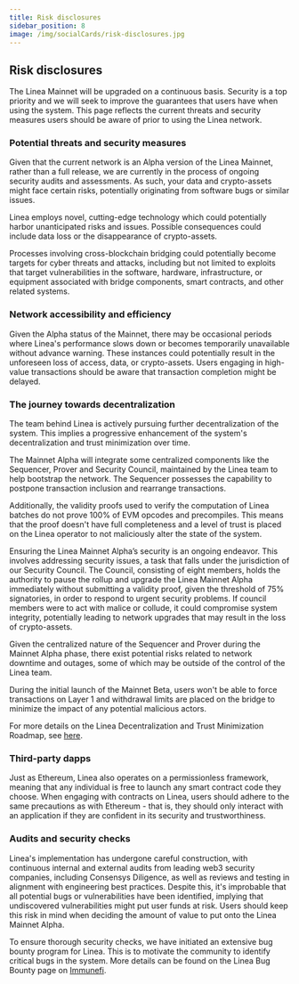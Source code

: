 ```yaml
---
title: Risk disclosures
sidebar_position: 8
image: /img/socialCards/risk-disclosures.jpg
---
```


## Risk disclosures

The Linea Mainnet will be upgraded on a continuous basis. Security is a top priority and we will seek to improve the guarantees that users have when using the system. This page reflects the current threats and security measures users should be aware of prior to using the Linea network.

### Potential threats and security measures

Given that the current network is an Alpha version of the Linea Mainnet, rather than a full release, we are currently in the process of ongoing security audits and assessments. As such, your data and crypto-assets might face certain risks, potentially originating from software bugs or similar issues.

Linea employs novel, cutting-edge technology which could potentially harbor unanticipated risks and issues. Possible consequences could include data loss or the disappearance of crypto-assets.

Processes involving cross-blockchain bridging could potentially become targets for cyber threats and attacks, including but not limited to exploits that target vulnerabilities in the software, hardware, infrastructure, or equipment associated with bridge components, smart contracts, and other related systems.

### Network accessibility and efficiency

Given the Alpha status of the Mainnet, there may be occasional periods where Linea's performance slows down or becomes temporarily unavailable without advance warning. These instances could potentially result in the unforeseen loss of access, data, or crypto-assets. Users engaging in high-value transactions should be aware that transaction completion might be delayed.

### The journey towards decentralization

The team behind Linea is actively pursuing further decentralization of the system. This implies a progressive enhancement of the system's decentralization and trust minimization over time.

The Mainnet Alpha will integrate some centralized components like the Sequencer, Prover and Security Council, maintained by the Linea team to help bootstrap the network. The Sequencer possesses the capability to postpone transaction inclusion and rearrange transactions.

Additionally, the validity proofs used to verify the computation of Linea batches do not prove 100% of EVM opcodes and precompiles. This means that the proof doesn't have full completeness and a level of trust is placed on the Linea operator to not maliciously alter the state of the system.

Ensuring the Linea Mainnet Alpha’s security is an ongoing endeavor. This involves addressing security issues, a task that falls under the jurisdiction of our Security Council. The Council, consisting of eight members, holds the authority to pause the rollup and upgrade the Linea Mainnet Alpha immediately without submitting a validity proof, given the threshold of 75% signatories, in order to respond to urgent security problems. If council members were to act with malice or collude, it could compromise system integrity, potentially leading to network upgrades that may result in the loss of crypto-assets.

Given the centralized nature of the Sequencer and Prover during the Mainnet Alpha phase, there exist potential risks related to network downtime and outages, some of which may be outside of the control of the Linea team.

During the initial launch of the Mainnet Beta, users won't be able to force transactions on Layer 1 and withdrawal limits are placed on the bridge to minimize the impact of any potential malicious actors.

For more details on the Linea Decentralization and Trust Minimization Roadmap, see [here](https://docs.linea.build/decentralization-roadmap).

### Third-party dapps

Just as Ethereum, Linea also operates on a permissionless framework, meaning that any individual is free to launch any smart contract code they choose. When engaging with contracts on Linea, users should adhere to the same precautions as with Ethereum - that is, they should only interact with an application if they are confident in its security and trustworthiness.

### Audits and security checks

Linea's implementation has undergone careful construction, with continuous internal and external audits from leading web3 security companies, including Consensys Diligence, as well as reviews and testing in alignment with engineering best practices. Despite this, it's improbable that all potential bugs or vulnerabilities have been identified, implying that undiscovered vulnerabilities might put user funds at risk. Users should keep this risk in mind when deciding the amount of value to put onto the Linea Mainnet Alpha.

To ensure thorough security checks, we have initiated an extensive bug bounty program for Linea. This is to motivate the community to identify critical bugs in the system. More details can be found on the Linea Bug Bounty page on [Immunefi](https://immunefi.com/bounty/linea/).
